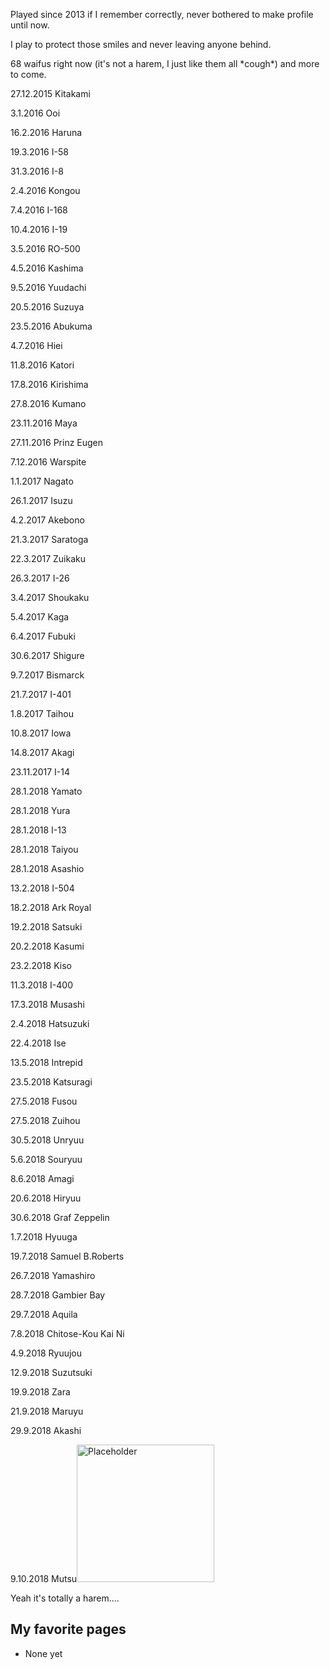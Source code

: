 Played since 2013 if I remember correctly, never bothered to make profile until now.

I play to protect those smiles and never leaving anyone behind.

68 waifus right now (it's not a harem, I just like them all *cough*) and more to come.

27.12.2015 Kitakami

3.1.2016 Ooi

16.2.2016 Haruna

19.3.2016 I-58

31.3.2016 I-8

2.4.2016 Kongou

7.4.2016 I-168

10.4.2016 I-19

3.5.2016 RO-500

4.5.2016 Kashima

9.5.2016 Yuudachi

20.5.2016 Suzuya

23.5.2016 Abukuma

4.7.2016 Hiei

11.8.2016 Katori

17.8.2016 Kirishima

27.8.2016 Kumano

23.11.2016 Maya

27.11.2016 Prinz Eugen

7.12.2016 Warspite

1.1.2017 Nagato

26.1.2017 Isuzu

4.2.2017 Akebono

21.3.2017 Saratoga

22.3.2017 Zuikaku

26.3.2017 I-26

3.4.2017 Shoukaku

5.4.2017 Kaga

6.4.2017 Fubuki

30.6.2017 Shigure

9.7.2017 Bismarck

21.7.2017 I-401

1.8.2017 Taihou

10.8.2017 Iowa

14.8.2017 Akagi

23.11.2017 I-14

28.1.2018 Yamato

28.1.2018 Yura

28.1.2018 I-13

28.1.2018 Taiyou

28.1.2018 Asashio

13.2.2018 I-504

18.2.2018 Ark Royal

19.2.2018 Satsuki

20.2.2018 Kasumi

23.2.2018 Kiso

11.3.2018 I-400

17.3.2018 Musashi

2.4.2018 Hatsuzuki

22.4.2018 Ise

13.5.2018 Intrepid

23.5.2018 Katsuragi

27.5.2018 Fusou

27.5.2018 Zuihou

30.5.2018 Unryuu

5.6.2018 Souryuu

8.6.2018 Amagi

20.6.2018 Hiryuu

30.6.2018 Graf Zeppelin

1.7.2018 Hyuuga

19.7.2018 Samuel B.Roberts

26.7.2018 Yamashiro

28.7.2018 Gambier Bay

29.7.2018 Aquila

7.8.2018 Chitose-Kou Kai Ni

4.9.2018 Ryuujou

12.9.2018 Suzutsuki

19.9.2018 Zara

21.9.2018 Maruyu

29.9.2018 Akashi

9.10.2018 Mutsu[[File:Placeholder|thumb|220px]]


Yeah it's totally a harem....



==My favorite pages==

* None yet
